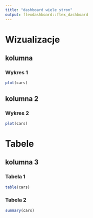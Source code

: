 ```yaml
---
title: "dashboard wiele stron"
output: flexdashboard::flex_dashboard
---
```



Wizualizacje {data-icon="fa-signal"}
======================================

kolumna
--------------------------------------------

### Wykres 1

```r
plot(cars)
```

kolumna 2
--------------------------------------------

### Wykres 2

```r
plot(cars)
```


Tabele {data-icon="fa-table"}
====================================

kolumna 3 {.tabset}
-------------------------------------------

### Tabela 1

```r
table(cars)
```


### Tabela 2

```r
summary(cars)
```

